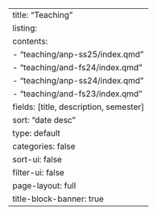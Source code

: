 ---
title: "Teaching"
listing:
  contents:
    - "teaching/anp-ss25/index.qmd"
    - "teaching/and-fs24/index.qmd"
    - "teaching/anp-ss24/index.qmd"
    - "teaching/and-fs23/index.qmd"
  fields: [title, description, semester]
  sort: "date desc"
  type: default 
  categories: false
  sort-ui: false
  filter-ui: false
page-layout: full
title-block-banner: true
---